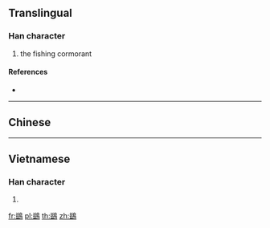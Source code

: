 {{character info/new}}
{{also|鹚}}
==Translingual==

===Han character===
{{Han char|rn=196|rad=鳥|as=10|sn=21|four=|canj=TIHAF,XTIHA}}

# the fishing cormorant

====References====
* {{Han ref|kx=1497.050|dkj=47204|dj=2027.050|hdz=74648.010|uh=9DC0|ud=40384}}

----

==Chinese==
{{zh-see|鶿|v}}

----

==Vietnamese==

===Han character===
{{vi-hantu|[[tư]]|rs=鳥10}}

# {{defn|lang=vi|sort=鳥10}}

[[fr:鷀]]
[[pl:鷀]]
[[th:鷀]]
[[zh:鷀]]